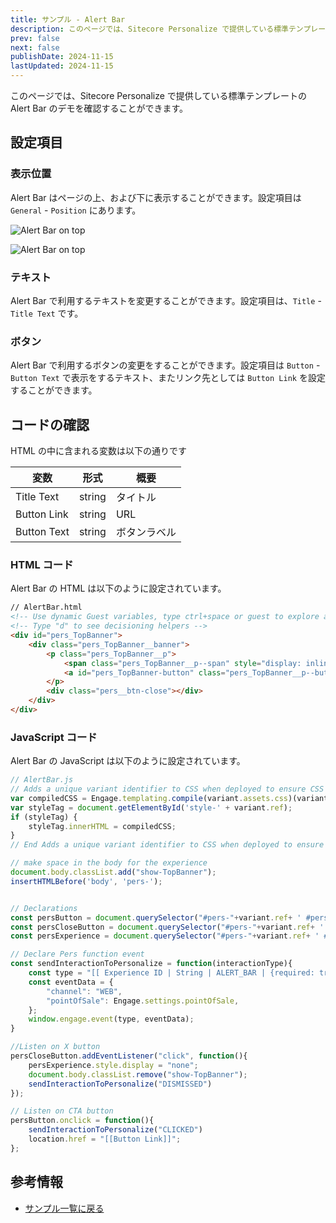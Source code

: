 ```yaml
---
title: サンプル - Alert Bar
description: このページでは、Sitecore Personalize で提供している標準テンプレートの Alert Bar のデモを確認することができます。
prev: false
next: false
publishDate: 2024-11-15
lastUpdated: 2024-11-15
---
```


このページでは、Sitecore Personalize で提供している標準テンプレートの Alert Bar のデモを確認することができます。

## 設定項目

### 表示位置

Alert Bar はページの上、および下に表示することができます。設定項目は `General` - `Position` にあります。

![Alert Bar on top](../../../assets/personalize/alertbar01.png)

![Alert Bar on top](../../../assets/personalize/alertbar02.png)

### テキスト

Alert Bar で利用するテキストを変更することができます。設定項目は、`Title` - `Title Text` です。

### ボタン

Alert Bar で利用するボタンの変更をすることができます。設定項目は `Button` - `Button Text` で表示をするテキスト、またリンク先としては `Button Link` を設定することができます。

## コードの確認

HTML の中に含まれる変数は以下の通りです

| 変数 | 形式 | 概要 | 
|------|-------|-------|
| Title Text | string | タイトル |
| Button Link | string | URL |
| Button Text | string | ボタンラベル |

### HTML コード

Alert Bar の HTML は以下のように設定されています。

```html
// AlertBar.html
<!-- Use dynamic Guest variables, type ctrl+space or guest to explore available entities.-->
<!-- Type "d" to see decisioning helpers -->
<div id="pers_TopBanner">
    <div class="pers_TopBanner__banner">
        <p class="pers_TopBanner__p">
            <span class="pers_TopBanner__p--span" style="display: inline;">[[Title Text | string | For this bar, we recommend less than 50 characters|  {max: 50 , group: Title, groupOrder: 2, order: 1 }]]</span>
            <a id="pers_TopBanner-button" class="pers_TopBanner__p--button" href="[[Button Link | string |https://www.example.com/ | { group: Button , required: false, order: 2 } ]]">[[Button Text | string | I accept | { group: Button, order: 1 }]]</a>
        </p>
        <div class="pers__btn-close"></div>
    </div>
</div>
```

### JavaScript コード

Alert Bar の JavaScript は以下のように設定されています。

```js
// AlertBar.js
// Adds a unique variant identifier to CSS when deployed to ensure CSS does not impact styling of other elements.
var compiledCSS = Engage.templating.compile(variant.assets.css)(variant);
var styleTag = document.getElementById('style-' + variant.ref);
if (styleTag) {
    styleTag.innerHTML = compiledCSS;
}
// End Adds a unique variant identifier to CSS when deployed to ensure CSS does not impact styling of other elements.

// make space in the body for the experience
document.body.classList.add("show-TopBanner");
insertHTMLBefore('body', 'pers-');


// Declarations
const persButton = document.querySelector("#pers-"+variant.ref+ ' #pers_TopBanner-button');
const persCloseButton = document.querySelector("#pers-"+variant.ref+ ' .pers__btn-close');
const persExperience = document.querySelector("#pers-"+variant.ref+ ' #pers_TopBanner');

// Declare Pers function event
const sendInteractionToPersonalize = function(interactionType){
    const type = "[[ Experience ID | String | ALERT_BAR | {required: true}]]_" + interactionType;
    const eventData = {
        "channel": "WEB",
        "pointOfSale": Engage.settings.pointOfSale,
    };
    window.engage.event(type, eventData);
}

//Listen on X button
persCloseButton.addEventListener("click", function(){
    persExperience.style.display = "none";
    document.body.classList.remove("show-TopBanner");
    sendInteractionToPersonalize("DISMISSED")
});

// Listen on CTA button
persButton.onclick = function(){
    sendInteractionToPersonalize("CLICKED")
    location.href = "[[Button Link]]";
};
```

## 参考情報

- [サンプル一覧に戻る](/cdp-personalize/sample/)